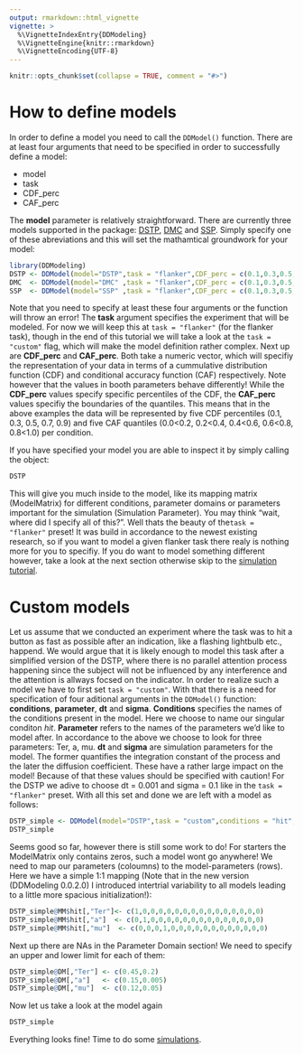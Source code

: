 ```yaml
---
output: rmarkdown::html_vignette
vignette: >
  %\VignetteIndexEntry{DDModeling}
  %\VignetteEngine{knitr::rmarkdown}
  %\VignetteEncoding{UTF-8}
---
```


```r
knitr::opts_chunk$set(collapse = TRUE, comment = "#>")
```

# How to define models
In order to define a model you need to call the `DDModel()` function. There are at least four arguments that need to be specified in order to successfully define a model:

* model
* task
* CDF_perc
* CAF_perc

The **model** parameter is relatively straightforward. There are currently three models supported in the package:  [DSTP](https://psycnet.apa.org/buy/2010-14834-002), [DMC](https://www.ncbi.nlm.nih.gov/pubmed/25909766) and [SSP](https://psycnet.apa.org/record/2011-23986-003). Simply specify one of these abreviations and this will set the mathamtical groundwork for your model:

```r
library(DDModeling)
DSTP <- DDModel(model="DSTP",task = "flanker",CDF_perc = c(0.1,0.3,0.5,0.7,0.9),CAF_perc = c(0.0,0.2,0.4,0.6,0.8,1.0))
DMC  <- DDModel(model="DMC" ,task = "flanker",CDF_perc = c(0.1,0.3,0.5,0.7,0.9),CAF_perc = c(0.0,0.2,0.4,0.6,0.8,1.0))
SSP  <- DDModel(model="SSP" ,task = "flanker",CDF_perc = c(0.1,0.3,0.5,0.7,0.9),CAF_perc = c(0.0,0.2,0.4,0.6,0.8,1.0))
```

Note that you need to specify at least these four arguments or the function will throw an error! The **task** argument specifies the experiment that will be modeled. For now we will keep this at `task = "flanker"` (for the flanker task), though in the end of this tutorial we will take a look at the `task = "custom"` flag, which will make the model definition rather complex. Next up are **CDF_perc** and **CAF_perc**. Both take a numeric vector, which will specifiy the representation of your data in terms of a cummulative distribution function (CDF) and conditional accuracy function (CAF) respectively. Note however that the values in booth parameters behave differently! While the **CDF_perc** values specify specific percentiles of the CDF, the **CAF_perc** values specifiy the boundaries of the quantiles. This means that in the above examples the data will be represented by five CDF percentiles (0.1, 0.3, 0.5, 0.7, 0.9) and five CAF quantiles (0.0<0.2, 0.2<0.4, 0.4<0.6, 0.6<0.8, 0.8<1.0) per condition.

If you have specified your model you are able to inspect it by simply calling the object:

```r
DSTP
```

This will give you much inside to the model, like its mapping matrix (ModelMatrix) for different conditions, parameter domains or parameters important for the simulation (Simulation Parameter). You may think "wait, where did I specify all of this?". Well thats the beauty of the`task = "flanker"` preset! It was build in accordance to the newest existing research, so if you want to model a given flanker task there realy is nothing more for you to specifiy. If you do want to model something different however, take a look at the next section otherwise skip to the [simulation tutorial](Model_simulation.html).

# Custom models
Let us assume that we conducted an experiment where the task was to hit a button as fast as possible after an indication, like a flashing lightbulb etc., happend. We would argue that it is likely enough to model this task after a simplified version of the DSTP, where there is no parallel attention process happening since the subject will not be influenced by any interference and the attention is allways focsed on the indicator. In order to realize such a model we have to first set `task = "custom"`. With that there is a need for specification of four aditional arguments in the `DDModel()` function: **conditions**, **parameter**, **dt** and **sigma**. **Conditions** specifies the names of the conditions present in the model. Here we choose to name our singular conditon _hit_. **Parameter** refers to the names of the parameters we'd like to model after. In accordance to the above we choose to look for three parameters: Ter, a, mu. **dt** and **sigma** are simulation parameters for the model. The former quantifies the integration constant of the process and the later the diffusion coefficient. These have a rather large impact on the model! Because of that these values should be specified with caution! For the DSTP we adive to choose dt = 0.001 and sigma = 0.1 like in the `task = "flanker"` preset. With all this set and done we are left with a model as follows:

```r
DSTP_simple <- DDModel(model="DSTP",task = "custom",conditions = "hit",parameter = c("Ter","a","mu"),dt = 0.001,sigma = 0.1,CDF_perc = c(0.1,0.3,0.5,0.7,0.9),CAF_perc = c(0.0,0.2,0.4,0.6,0.8,1.0))
DSTP_simple
```

Seems good so far, however there is still some work to do! For starters the ModelMatrix only contains zeros, such a model wont go anywhere! We need to map our parameters (coloumns) to the model-parameters (rows). Here we have a simple 1:1 mapping (Note that in the new version (DDModeling 0.0.2.0) I introduced intertrial variability to all models leading to a little more spacious initialization!):

```r
DSTP_simple@MM$hit[,"Ter"]<- c(1,0,0,0,0,0,0,0,0,0,0,0,0,0,0,0)
DSTP_simple@MM$hit[,"a"]  <- c(0,1,0,0,0,0,0,0,0,0,0,0,0,0,0,0)
DSTP_simple@MM$hit[,"mu"]  <- c(0,0,0,1,0,0,0,0,0,0,0,0,0,0,0,0)
```

Next up there are NAs in the Parameter Domain section! We need to specify an upper and lower limit for each of them:

```r
DSTP_simple@DM[,"Ter"] <- c(0.45,0.2)
DSTP_simple@DM[,"a"]   <- c(0.15,0.005)
DSTP_simple@DM[,"mu"]  <- c(0.12,0.05)
```

Now let us take a look at the model again

```r
DSTP_simple
```

Everything looks fine!  Time to do some [simulations](Model_simulation.html).
